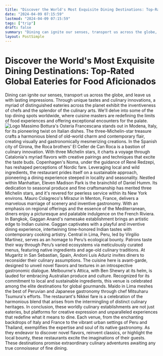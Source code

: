 ```yaml
---
title: "Discover the World's Most Exquisite Dining Destinations: Top-Rated Global Eateries for Food Aficionados"
date: "2024-04-09 07:15:59"
lastmod: "2024-04-09 07:15:59"
tags: ["trip"]
draft: false
summary: "Dining can ignite our senses, transport us across the globe, and leave us with lasting impressions. Through unique tastes and culinary innovations, a myriad of distinguished eateries across the planet exhibit the inventiveness of chefs and the splendor of the culinary arts. We'll delve into some of the top dining spots worldwide, where cuisine masters are redefining the limits of food experiences and offering exceptional encounters for the palate."
layout: PostSimple
---
```

# Discover the World's Most Exquisite Dining Destinations: Top-Rated Global Eateries for Food Aficionados
Dining can ignite our senses, transport us across the globe, and leave us with lasting impressions. Through unique tastes and culinary innovations, a myriad of distinguished eateries across the planet exhibit the inventiveness of chefs and the splendor of the culinary arts. We'll delve into some of the top dining spots worldwide, where cuisine masters are redefining the limits of food experiences and offering exceptional encounters for the palate.
<img alt="Logo" src="https://cdn.seniorsselection.com/src_image/8892dfb408d85d1fc818df2ec7a41f59.webp"/>
Massimo Bottura's Osteria Francescana stands out in Modena, Italy, for its pioneering twist on Italian dishes. The three-Michelin-star treasure crafts a harmonious blend of old-world charm and contemporary flair, creating visually and gastronomically mesmerizing creations.
In the Spanish city of Girona, the Roca brothers' El Celler de Can Roca is a bastion of culinary innovation. With three Michelin stars, it charts a voyage through Catalonia's myriad flavors with creative pairings and techniques that excite the taste buds.
Copenhagen's Noma, under the guidance of René Redzepi, has reshaped perceptions of Nordic fare. Leveraging local and wild ingredients, the restaurant prides itself on a sustainable approach, pioneering a dining experience steeped in locality and seasonality.
Nestled within Manhattan, Eleven Madison Park is the brainchild of Daniel Humm. Its dedication to seasonal produce and fine craftsmanship has merited three Michelin stars, and it's revered for peerless service within its New York environs.
Mauro Colagreco's Mirazur in Menton, France, delivers a marvelous marriage of scenery and inventive gastronomy. With an emphasis on regional offerings and the essence of the Mediterranean, diners enjoy a picturesque and palatable indulgence on the French Riviera.
In Bangkok, Gaggan Anand's namesake establishment brings an artistic edge to Indian cuisine. Gaggan captivates with a playful and inventive dining experience, intertwining time-honored Indian tastes with contemporary cooking artistry.
Central in Lima, Peru, led by Virgilio Martínez, serves as an homage to Peru’s ecological bounty. Patrons taste their way through Peru’s varied ecosystems via meticulously curated menus, featuring native ingredients and age-old culinary traditions.
At Mugaritz in San Sebastian, Spain, Andoni Luis Aduriz invites diners to reconsider their culinary assumptions. The cuisine here is avant-garde, designed to unveil novel flavors and textures in an introspective gastronomic dialogue.
Melbourne's Attica, with Ben Shewry at its helm, is lauded for embracing Australian produce and culture. Recognized for its commitment to local and sustainable ingredients, this venue is celebrated among the elite destinations for global gourmands.
Maido in Lima meshes the best of Peruvian and Japanese gastronomy through chef Mitsuharu Tsumura's efforts. The restaurant's Nikkei fare is a celebration of the harmonious blend that arises from the intermingling of distinct culinary heritages.
In conclusion, these worldly culinary establishments are not just eateries, but platforms for creative expression and unparalleled experiences that redefine what it means to dine. Each venue, from the enchanting backdrops of Italy and France to the vibrant urban settings of Peru and Thailand, exemplifies the expertise and soul of its native gastronomy. As they endeavor to discover novel flavors, reinvent classics, or highlight the local bounty, these restaurants excite the imaginations of their guests. These destinations promise extraordinary culinary adventures awaiting any true connoisseur of fine dining.
        